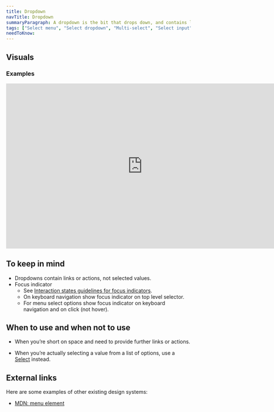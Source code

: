 ```yaml
---
title: Dropdown
navTitle: Dropdown
summaryParagraph: A dropdown is the bit that drops down, and contains links or actions, NOT selected values.
tags: ["Select menu", "Select dropdown", "Multi-select", "Select input"]
needToKnow:
---
```



## Visuals

### Examples

<iframe style="border: none;" width="744" height="450" src="https://www.figma.com/embed?embed_host=share&url=https%3A%2F%2Fwww.figma.com%2Ffile%2Fe3TyAOZKfLg9cA01Iy1Mgm%2FKaizen-Site-embed%3Fnode-id%3D1319%253A0" allowfullscreen></iframe>

## To keep in mind

*   Dropdowns contain links or actions, not selected values.
*   Focus indicator
    * See [Interaction states guidelines for focus indicators](/guidelines/interaction-states#focus-indicator).
    * On keyboard navigation show focus indicator on top level selector.
    * For menu select options show focus indicator on keyboard navigation and on click (not hover).


## When to use and when not to use

<WhenToUseAndWhenNotToUse>
<WhenToUse>

*   When you’re short on space and need to provide further links or actions.

</WhenToUse>
<WhenNotToUse>

*   When you’re actually selecting a value from a list of options, use a [Select](/components/select) instead.

</WhenNotToUse>
</WhenToUseAndWhenNotToUse>


## External links

Here are some examples of other existing design systems:

- [MDN: menu element](https://developer.mozilla.org/en-US/docs/Web/HTML/Element/menu)
